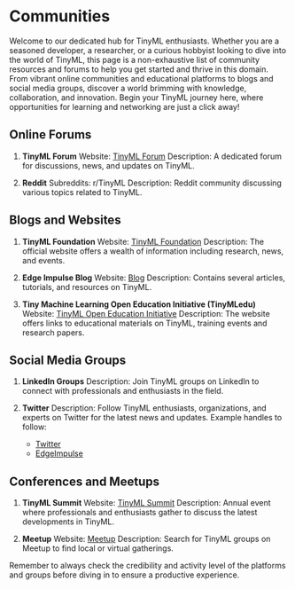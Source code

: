 # Communities

Welcome to our dedicated hub for TinyML enthusiasts. Whether you are a seasoned developer, a researcher, or a curious hobbyist looking to dive into the world of TinyML, this page is a non-exhaustive list of community resources and forums to help you get started and thrive in this domain. From vibrant online communities and educational platforms to blogs and social media groups, discover a world brimming with knowledge, collaboration, and innovation. Begin your TinyML journey here, where opportunities for learning and networking are just a click away!

## Online Forums

1. **TinyML Forum**
   Website: [TinyML Forum](https://forums.tinyml.org/)
   Description: A dedicated forum for discussions, news, and updates on TinyML.

2. **Reddit**
   Subreddits: r/TinyML
   Description: Reddit community discussing various topics related to TinyML.

## Blogs and Websites

1. **TinyML Foundation**
   Website: [TinyML Foundation](https://tinyml.org/)
   Description: The official website offers a wealth of information including research, news, and events.

2. **Edge Impulse Blog**
   Website: [Blog](https://www.edgeimpulse.com/blog)
   Description: Contains several articles, tutorials, and resources on TinyML.

3. **Tiny Machine Learning Open Education Initiative (TinyMLedu)**
   Website: [TinyML Open Education Initiative](https://tinymledu.org/)
   Description: The website offers links to educational materials on TinyML, training events and research papers.

## Social Media Groups

1. **LinkedIn Groups**
   Description: Join TinyML groups on LinkedIn to connect with professionals and enthusiasts in the field.

2. **Twitter**
   Description: Follow TinyML enthusiasts, organizations, and experts on Twitter for the latest news and updates.
   Example handles to follow:
   - [Twitter](https://twitter.com/tinymlf)
   - [EdgeImpulse](https://twitter.com/EdgeImpulse)

## Conferences and Meetups

1. **TinyML Summit**
   Website: [TinyML Summit](https://www.tinyml.org/)
   Description: Annual event where professionals and enthusiasts gather to discuss the latest developments in TinyML.

2. **Meetup**
   Website: [Meetup](https://www.meetup.com/pro/tinyml)
   Description: Search for TinyML groups on Meetup to find local or virtual gatherings.

Remember to always check the credibility and activity level of the platforms and groups before diving in to ensure a productive experience.
